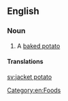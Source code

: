 ==English==

===Noun===
{{en-noun|head=[[jacket]] [[potato]]|es}}

# A [[baked potato]]

====Translations====
{{trans-see|a baked potato|baked potato}}

[[Category:en:Foods]]

[[sv:jacket potato]]